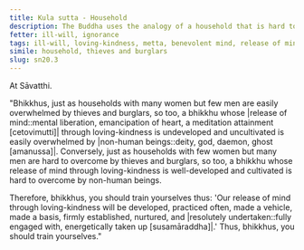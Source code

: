 ```yaml
---
title: Kula sutta - Household
description: The Buddha uses the analogy of a household that is hard to overpower by thieves and burglars to illustrate the importance of developing and cultivating loving-kindness.
fetter: ill-will, ignorance
tags: ill-will, loving-kindness, metta, benevolent mind, release of mind, thief, burglar, non-human beings, sn, sn12-21, sn20
simile: household, thieves and burglars
slug: sn20.3
---
```


At Sāvatthi.

"Bhikkhus, just as households with many women but few men are easily overwhelmed by thieves and burglars, so too, a bhikkhu whose |release of mind::mental liberation, emancipation of heart, a meditation attainment [cetovimutti]| through loving-kindness is undeveloped and uncultivated is easily overwhelmed by |non-human beings::deity, god, daemon, ghost [amanussa]|. Conversely, just as households with few women but many men are hard to overcome by thieves and burglars, so too, a bhikkhu whose release of mind through loving-kindness is well-developed and cultivated is hard to overcome by non-human beings.

Therefore, bhikkhus, you should train yourselves thus: 'Our release of mind through loving-kindness will be developed, practiced often, made a vehicle, made a basis, firmly established, nurtured, and |resolutely undertaken::fully engaged with, energetically taken up [susamāraddha]|.' Thus, bhikkhus, you should train yourselves."